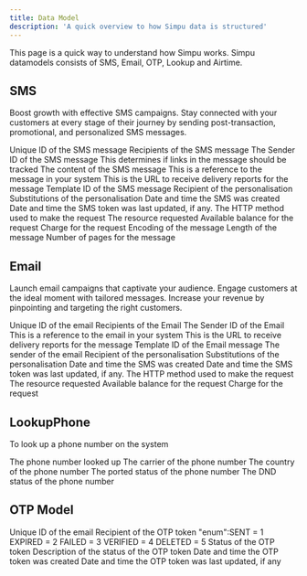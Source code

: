 ```yaml
---
title: Data Model
description: 'A quick overview to how Simpu data is structured'
---
```

This page is a quick way to understand how Simpu works.
Simpu datamodels consists of SMS, Email, OTP, Lookup and Airtime.



## SMS
Boost growth with effective SMS campaigns. Stay connected with your customers at every stage of their journey by sending post-transaction, promotional, and personalized SMS messages.

<Accordion title="SMS Model">
    <ResponseField name="id" type="string" required="true">
        Unique ID of the SMS message
    </ResponseField>
    <ResponseField name="recipients" type="array" required="true">
        Recipients of the SMS message
    </ResponseField>
    <ResponseField name="sender_id" type="string" required="true">
        The Sender ID of the SMS message
    </ResponseField>
    <ResponseField name="is_trackable" type="boolean">
        This determines if links in the message should be tracked
    </ResponseField>
    <ResponseField name="content" type="string">
        The content of the SMS message
    </ResponseField>
    <ResponseField name="external_ref" type="string">
        This is a reference to the message in your system
    </ResponseField>
    <ResponseField name="callback" type="string">
        This is the URL to receive delivery reports for the message
    </ResponseField>
    <ResponseField name="template_id" type="string">
        Template ID of the SMS message
    </ResponseField>
    <ResponseField name="personalisation" type="Object">
        <Expandable title="properties">
            <ResponseField name="to" type="string" required="true">
                Recipient of the personalisation
            </ResponseField>
            <ResponseField name="substitutions" type="object" required="true">
                Substitutions of the personalisation
            </ResponseField>
        </Expandable>
     </ResponseField>
    <ResponseField name="created_datetime" type="string">
       Date and time the SMS was created
    </ResponseField>
    <ResponseField name="updated_datetime" type="string">
       Date and time the SMS token was last updated, if any.
    </ResponseField>
    <ResponseField name="meta" type="Object" required="true">
        <Expandable title="properties">
            <ResponseField name="method" type="string" required="true">
                The HTTP method used to make the request
            </ResponseField>
            <ResponseField name="resource" type="string" required="true">
                The resource requested
            </ResponseField>
            <ResponseField name="estimate" type="Object" required="true">
                <Expandable title="properties">
                    <ResponseField name="available_balance" type="number" required="true">
                        Available balance for the request
                    </ResponseField>
                    <ResponseField name="charge" type="number" required="true">
                        Charge for the request
                    </ResponseField>
                    <ResponseField name="encoding" type="string" required="true">
                        Encoding of the message
                    </ResponseField>
                    <ResponseField name="message_length" type="number" required="true">
                        Length of the message
                    </ResponseField>
                    <ResponseField name="pages" type="number" required="true">
                        Number of pages for the message
                    </ResponseField>
                </Expandable>
            </ResponseField>
        </Expandable>
    </ResponseField>
</Accordion>

## Email

Launch email campaigns that captivate your audience. Engage customers at the ideal moment with tailored messages. Increase your revenue by pinpointing and targeting the right customers.

<Accordion title="Email Model">
    <ResponseField name="id" type="string" required="true">
        Unique ID of the email
    </ResponseField>
    <ResponseField name="recipients" type="array" required="true">
        Recipients of the Email
    </ResponseField>
    <ResponseField name="sender_id" type="string" required="true">
        The Sender ID of the Email
    </ResponseField>
    <ResponseField name="external_ref" type="string">
        This is a reference to the email in your system
    </ResponseField>
    <ResponseField name="callback" type="string">
        This is the URL to receive delivery reports for the message
    </ResponseField>
    <ResponseField name="template_id" type="string">
        Template ID of the Email message
    </ResponseField>
     <ResponseField name="from_name" type="string">
        The sender of the email
    </ResponseField>
    <ResponseField name="personalisation" type="Object">
        <Expandable title="properties">
            <ResponseField name="to" type="string" required="true">
                Recipient of the personalisation
            </ResponseField>
            <ResponseField name="substitutions" type="object" required="true">
                Substitutions of the personalisation
            </ResponseField>
        </Expandable>
     </ResponseField>
    <ResponseField name="created_datetime" type="string">
       Date and time the SMS was created
    </ResponseField>
    <ResponseField name="updated_datetime" type="string">
       Date and time the SMS token was last updated, if any.
    </ResponseField>
    <ResponseField name="meta" type="Object" required="true">
        <Expandable title="properties">
            <ResponseField name="method" type="string" required="true">
                The HTTP method used to make the request
            </ResponseField>
            <ResponseField name="resource" type="string" required="true">
                The resource requested
            </ResponseField>
            <ResponseField name="estimate" type="Object" required="true">
                <Expandable title="properties">
                    <ResponseField name="available_balance" type="number" required="true">
                        Available balance for the request
                    </ResponseField>
                    <ResponseField name="charge" type="number" required="true">
                        Charge for the request
                    </ResponseField>
                </Expandable>
            </ResponseField>
        </Expandable>
    </ResponseField>
</Accordion>

## LookupPhone

To look up a phone number on the system

<Accordion title="LookupPhone Model">
    <ResponseField name="msisdn" type="string" required="true">
        The phone number looked up
    </ResponseField>
    <ResponseField name="operator" type="string">
        The carrier of the phone number
    </ResponseField>
    <ResponseField name="country" type="string">
        The country of the phone number
    </ResponseField>
    <ResponseField name="ported" type="boolean">
        The ported status of the phone number
    </ResponseField>
    <ResponseField name="dnd" type="boolean">
        The DND status of the phone number
    </ResponseField>
</Accordion>

## OTP Model


<Accordion title="OTP Model">
    <ResponseField name="id" type="string" required="true">
        Unique ID of the email
    </ResponseField>
    <ResponseField name="recipient" type="string" required="true">
        Recipient of the OTP token
    </ResponseField>
    <ResponseField name="status" type="number" required="true">
    "enum":SENT = 1 EXPIRED = 2 FAILED = 3 VERIFIED = 4 DELETED = 5
        Status of the OTP token
    </ResponseField>
    <ResponseField name="status_desc" type="string" required="true">
        Description of the status of the OTP token
    </ResponseField>
    <ResponseField name="created_datetime" type="string" required="true">
        Date and time the OTP token was created
    </ResponseField>
    <ResponseField name="updated_datetime" type="string">
        Date and time the OTP token was last updated, if any
    </ResponseField>
</Accordion>









